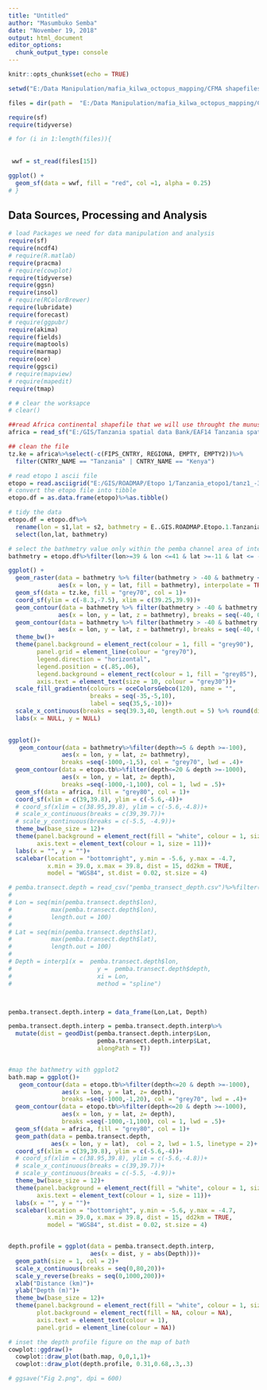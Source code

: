 ```yaml
---
title: "Untitled"
author: "Masumbuko Semba"
date: "November 19, 2018"
output: html_document
editor_options: 
  chunk_output_type: console
---
```


```r
knitr::opts_chunk$set(echo = TRUE)
```


```r
setwd("E:/Data Manipulation/mafia_kilwa_octopus_mapping/CFMA shapefiles/")
```

```r
files = dir(path =  "E:/Data Manipulation/mafia_kilwa_octopus_mapping/CFMA shapefiles/", pattern = ".shp", include.dirs = TRUE, full.names = TRUE)
```

```r
require(sf)
require(tidyverse)
```

```r

# for (i in 1:length(files)){
  
  
 wwf = st_read(files[15])

ggplot() + 
  geom_sf(data = wwf, fill = "red", col =1, alpha = 0.25)
# }

```


## Data Sources, Processing and Analysis
```r

# load Packages we need for data manipulation and analysis
require(sf)
require(ncdf4)
# require(R.matlab)
require(pracma)
# require(cowplot)
require(tidyverse)
require(ggsn)
require(insol)
# require(RColorBrewer)
require(lubridate)
require(forecast)
# require(ggpubr)
require(akima)
require(fields)
require(maptools)
require(marmap)
require(oce)
require(ggsci)
# require(mapview)
# require(mapedit)
require(tmap)

# # clear the worksapce
# clear()

```

```r
##read Africa continental shapefile that we will use throught the munuscript as basemap dataset for maps
africa = read_sf("E:/GIS/Tanzania spatial data Bank/EAF14 Tanzania spatial datasets/africa/Spatial/AdmInfr/afcntry.shp")

## clean the file
tz.ke = africa%>%select(-c(FIPS_CNTRY, REGIONA, EMPTY, EMPTY2))%>%
  filter(CNTRY_NAME == "Tanzania" | CNTRY_NAME == "Kenya")
```


```r
# read etopo 1 ascii file
etopo = read.asciigrid("E:/GIS/ROADMAP/Etopo 1/Tanzania_etopo1/tanz1_-3432.asc")
# convert the etopo file into tibble
etopo.df = as.data.frame(etopo)%>%as.tibble()

# tidy the data
etopo.df = etopo.df%>%
  rename(lon = s1,lat = s2, bathmetry = E..GIS.ROADMAP.Etopo.1.Tanzania_etopo1.tanz1_.3432.asc)%>%
  select(lon,lat, bathmetry)

# select the bathmetry value only within the pemba channel area of interest
bathmetry = etopo.df%>%filter(lon>=39 & lon <=41 & lat >=-11 & lat <= -7 & bathmetry <=0)

```


```r
ggplot() + 
  geom_raster(data = bathmetry %>% filter(bathmetry > -40 & bathmetry <5), 
              aes(x = lon, y = lat, fill = bathmetry), interpolate = TRUE)+
  geom_sf(data = tz.ke, fill = "grey70", col = 1)+
  coord_sf(ylim = c(-8.3,-7.5), xlim = c(39.25,39.9))+
  geom_contour(data = bathmetry %>% filter(bathmetry > -40 & bathmetry <5), 
              aes(x = lon, y = lat, z = bathmetry), breaks = seq(-40, 0, 4), col = "grey50")+
  geom_contour(data = bathmetry %>% filter(bathmetry > -40 & bathmetry <5), 
              aes(x = lon, y = lat, z = bathmetry), breaks = seq(-40, 0, 5), col = 1)+
  theme_bw()+
  theme(panel.background = element_rect(colour = 1, fill = "grey90"),
        panel.grid = element_line(colour = "grey70"),
        legend.direction = "horizontal",
        legend.position = c(.85,.06),
        legend.background = element_rect(colour = 1, fill = "grey85"),
        axis.text = element_text(size = 10, colour = "grey30"))+
  scale_fill_gradientn(colours = oceColorsGebco(120), name = "", 
                       breaks = seq(-35,-5,10),
                       label = seq(35,5,-10))+
  scale_x_continuous(breaks = seq(39.3,40, length.out = 5) %>% round(digits = 2))+
  labs(x = NULL, y = NULL)
  
```



```r
ggplot()+
   geom_contour(data = bathmetry%>%filter(depth>=5 & depth >=-100),
               aes(x = lon, y = lat, z= bathmetry),
               breaks =seq(-1000,-1,5), col = "grey70", lwd = .4)+
  geom_contour(data = etopo.tb%>%filter(depth<=20 & depth >=-1000), 
               aes(x = lon, y = lat, z= depth), 
               breaks =seq(-1000,-1,100), col = 1, lwd = .5)+
  geom_sf(data = africa, fill = "grey80", col = 1)+
  coord_sf(xlim = c(39,39.8), ylim = c(-5.6,-4))+
  # coord_sf(xlim = c(38.95,39.8), ylim = c(-5.6,-4.8))+
  # scale_x_continuous(breaks = c(39,39.7))+
  # scale_y_continuous(breaks = c(-5.5, -4.9))+
  theme_bw(base_size = 12)+
  theme(panel.background = element_rect(fill = "white", colour = 1, size = 1.2),
        axis.text = element_text(colour = 1, size = 11))+
  labs(x = "", y = "")+
  scalebar(location = "bottomright", y.min = -5.6, y.max = -4.7, 
           x.min = 39.0, x.max = 39.8, dist = 15, dd2km = TRUE, 
           model = "WGS84", st.dist = 0.02, st.size = 4)
```




```r


# pemba.transect.depth = read_csv("pemba_transect_depth.csv")%>%filter(depth <= 0)
# 
# Lon = seq(min(pemba.transect.depth$lon),
#           max(pemba.transect.depth$lon),
#           length.out = 100)
# 
# Lat = seq(min(pemba.transect.depth$lat),
#           max(pemba.transect.depth$lat),
#           length.out = 100)
# 
# Depth = interp1(x =  pemba.transect.depth$lon,
#                        y =  pemba.transect.depth$depth, 
#                        xi = Lon,
#                        method = "spline")



pemba.transect.depth.interp = data_frame(Lon,Lat, Depth)

pemba.transect.depth.interp = pemba.transect.depth.interp%>%
  mutate(dist = geodDist(pemba.transect.depth.interp$Lon,
                         pemba.transect.depth.interp$Lat, 
                         alongPath = T))


#map the bathmetry with ggplot2
bath.map = ggplot()+
   geom_contour(data = etopo.tb%>%filter(depth<=20 & depth >=-1000), 
               aes(x = lon, y = lat, z= depth), 
               breaks =seq(-1000,-1,20), col = "grey70", lwd = .4)+
  geom_contour(data = etopo.tb%>%filter(depth<=20 & depth >=-1000), 
               aes(x = lon, y = lat, z= depth), 
               breaks =seq(-1000,-1,100), col = 1, lwd = .5)+
  geom_sf(data = africa, fill = "grey80", col = 1)+
  geom_path(data = pemba.transect.depth, 
            aes(x = lon, y = lat),  col = 2, lwd = 1.5, linetype = 2)+
  coord_sf(xlim = c(39,39.8), ylim = c(-5.6,-4))+
  # coord_sf(xlim = c(38.95,39.8), ylim = c(-5.6,-4.8))+
  # scale_x_continuous(breaks = c(39,39.7))+
  # scale_y_continuous(breaks = c(-5.5, -4.9))+
  theme_bw(base_size = 12)+
  theme(panel.background = element_rect(fill = "white", colour = 1, size = 1.2),
        axis.text = element_text(colour = 1, size = 11))+
  labs(x = "", y = "")+
  scalebar(location = "bottomright", y.min = -5.6, y.max = -4.7, 
           x.min = 39.0, x.max = 39.8, dist = 15, dd2km = TRUE, 
           model = "WGS84", st.dist = 0.02, st.size = 4)


depth.profile = ggplot(data = pemba.transect.depth.interp, 
                       aes(x = dist, y = abs(Depth)))+
  geom_path(size = 1, col = 2)+
  scale_x_continuous(breaks = seq(0,80,20))+
  scale_y_reverse(breaks = seq(0,1000,200))+
  xlab("Distance (km)")+
  ylab("Depth (m)")+
  theme_bw(base_size = 12)+
  theme(panel.background = element_rect(fill = "white", colour = 1, size = 1),
        plot.background = element_rect(fill = NA, colour = NA),
        axis.text = element_text(colour = 1),
        panel.grid = element_line(colour = NA))

# inset the depth profile figure on the map of bath
cowplot::ggdraw()+
  cowplot::draw_plot(bath.map, 0,0,1,1)+
  cowplot::draw_plot(depth.profile, 0.31,0.68,.3,.3)

# ggsave("Fig 2.png", dpi = 600)


```

